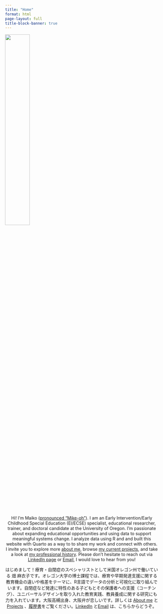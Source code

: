 ```yaml
---
title: "Home"
format: html
page-layout: full
title-block-banner: true
---
```


![](Maiko%20in%20kimono%20circle.png){fig-align="center" width="40%"}

<center>

Hi! I’m Maiko ([pronounced "Mike-oh"](https://namedrop.io/maikohata)). I am an Early Intervention/Early Childhood Special Education (EI/ECSE) specialist, educational researcher, trainer, and doctoral candidate at the University of Oregon. I'm passionate about expanding educational opportunities and using data to support meaningful systems change. I analyze data using R and and built this website with Quarto as a way to to share my work and connect with others. I invite you to explore more [about me](about.html), browse [my current projects](posts.html), and take a look at [my professional history](images/Maiko_CV_25.pdf). Please don't hesitate to reach out via [LinkedIn page](https://www.linkedin.com/in/maikohata/) or [Email](mailto:hata@uoregon.edu), I would love to hear from you!

はじめまして！療育・自閉症のスペシャリストとして米国オレゴン州で働いている 畑 麻衣子です。オレゴン大学の博士課程では、療育や早期発達支援に関する教育機会の違いや格差をテーマに、R言語でデータの分析と可視化に取り組んでいます。自閉症など発達に特性のある子どもとその保護者への支援（コーチング）、ユニバーサルデザインを取り入れた教育実践、教員養成に関する研究にも力を入れています。大阪高槻出身、大阪弁が恋しいです。詳しくは [About me](about.html) と [Projects](posts.html) 、[履歴書](images/Maiko_CV_25.pdf)をご覧ください。[LinkedIn](https://www.linkedin.com/in/maikohata/) と[Email](mailto:hata@uoregon.edu) は、こちらからどうぞ。

</center>
